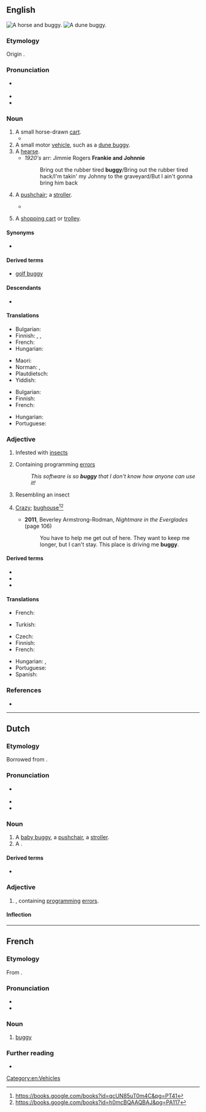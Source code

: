 {{also|Buggy}}
==English==
[[Image:Herr's Mill Covered Bridge and Buggy 2600px.jpg|thumb|A horse and buggy.]]
[[Image:Beach buggy 1.jpg|thumb|A dune buggy.]]

===Etymology===
Origin {{unk|en|nocap=1}}.

===Pronunciation===
* {{a|UK}} {{IPA|en|/bʌ.ɡi/}}
* {{audio|en|LL-Q1860 (eng)-Vealhurl-buggy.wav|Audio (RP)}}
* {{rhymes|en|ʌɡi|s=2}}

===Noun===
{{en-noun}}

# A small horse-drawn [[cart]].
#* {{RQ:Churchill Celebrity|chapter=2|passage=I had occasion […] to make a somewhat long business trip to Chicago, and on my return […] I&nbsp;found Farrar awaiting me in the railway station. He smiled his wonted fraction by way of greeting, […], and finally leading me to his '''buggy''', turned and drove out of town.}}
# A small motor [[vehicle]], such as a [[dune buggy]].
# A [[hearse]].
#* ''1920's'' arr: Jimmie Rogers <b>Frankie and Johnnie</b>
#*:Bring out the rubber tired <b>buggy</b>/Bring out the rubber tired hack/I'm takin' my Johnny to the graveyard/But I ain't gonna bring him back<!--not all this quote I'm sure of, being from memory-->
# {{lb|en|UK|Western Pennsylvania English}} A [[pushchair]]; a [[stroller]].
#* {{quote-journal|en|date=2020 January 2|title=New entrance at [[Finsbury Park]]|journal=Rail|page=12|text=The wider station upgrade has provided lifts to the [[Piccadilly]] and [[Victoria]] lines, as well as [[Network Rail]] platforms, to make it easier for passengers with mobility needs, '''buggies''' or heavy luggage to use [[London Underground]].}}
# {{lb|en|Canada|southern US|Western Pennsylvania English}} A [[shopping cart]] or [[trolley]].

====Synonyms====
* {{sense|pushchair}} {{l|en|stroller}}

====Derived terms====
* [[golf buggy]]

====Descendants====
* {{desc|afb|bor=1|بقي|tr=bagi|t=[[ATV]]}}

====Translations====
{{trans-top|A small horse-drawn cart}}
* Bulgarian: {{t|bg|кабриолет|m}}
* Finnish: {{t+|fi|vaunut}}, {{t+|fi|rattaat}}, {{t+|fi|kärryt}}
* French: {{t+|fr|calèche|f}}
* Hungarian: {{t+|hu|bricska}}
{{trans-mid}}
* Maori: {{t|mi|paki}}
* Norman: {{t|nrf|tchéthiole|f}} {{qual|Jersey}}, {{t|nrf|cariole|f}} {{qual|Guernsey}}
* Plautdietsch: {{t|pdt|Bogge|m}}
* Yiddish: {{t|yi|פֿור|m}}
{{trans-bottom}}

{{trans-top|A small motor vehicle, such as a dune buggy}}
* Bulgarian: {{t|bg|бъги|n}}
* Finnish: {{t+|fi|mönkijä}}
* French: {{t+|fr|quad|m}}
{{trans-mid}}
* Hungarian: {{t+|hu|homokfutó}}
* Portuguese: {{t+|pt|bugue|m}}
{{trans-bottom}}

{{trans-see|pushchair}}

{{trans-see|shopping cart}}

===Adjective===
{{en-adj|er}}

# Infested with [[insect]]s
# {{lb|en|computing}} Containing programming [[error]]s
#: ''This software is so '''buggy''' that I don't know how anyone can use it!''
# Resembling an insect
# {{lb|en|slang}} [[crazy|Crazy]]; [[bughouse]]<ref>https://books.google.com/books?id=qcUN85uT0m4C&pg=PT41</ref><ref>https://books.google.com/books?id=h0mcBQAAQBAJ&pg=PA117</ref>
#* '''2011''', Beverley Armstrong-Rodman, ''Nightmare in the Everglades'' (page 106)
#*: You have to help me get out of here. They want to keep me longer, but I can't stay. This place is driving me '''buggy'''.

====Derived terms====
* {{l|en|baby buggy}}
* {{l|en|bugginess}}
* {{l|en|buggy eyes}}

====Translations====
{{trans-top|infested with insects}}
* French: {{t+|fr|infesté|m}}
{{trans-mid}}
* Turkish: {{t+|tr|böcekli}}
{{trans-bottom}}

{{trans-top|containing programming errors}}
* Czech: {{t|cs|chybový|m}}
* Finnish: {{t+|fi|buginen}}
* French: {{t+|fr|buggé|m}}
{{trans-mid}}
* Hungarian: {{t|hu|bugos}}, {{t|hu|programhibás}}
* Portuguese: {{t+|pt|bugado}}
* Spanish: {{t+|es|tarado}}
{{trans-bottom}}

===References===
* {{R:Lexico}}
{{reflist}}

[[Category:en:Vehicles]]

----

==Dutch==
{{wikipedia|lang=nl}}

===Etymology===
Borrowed from {{bor|nl|en|buggy}}.

===Pronunciation===
* {{a|NL}} {{IPA|nl|/ˈbʏ.ɡi/}}
* {{audio|nl|Nl-buggy.ogg|Audio}}
* {{hyphenation|nl|bug|gy}}

===Noun===
{{nl-noun|m|-'s|buggy'tje}}

# A [[baby buggy]], a [[pushchair]], a [[stroller]].
# A {{l|en|buggy}} {{gloss|small motor vehicle}}.

====Derived terms====
* {{l|nl|strandbuggy}}

===Adjective===
{{nl-adj|-}}

# {{l|en|buggy|Buggy}}, containing [[program]]ming [[error]]s.

====Inflection====
{{nl-decl-adj|buggy|-}}

----

==French==

===Etymology===
From {{der|fr|en|buggy}}.

===Pronunciation===
* {{fr-IPA|beugui}}
* {{audio|fr|Fr-Paris--buggy.ogg|Audio (Paris)}}

===Noun===
{{fr-noun|m|buggies|+}}

# [[#English|buggy]] {{gloss|small vehicle}}

===Further reading===
* {{R:TLFi}}

{{C|fr|Vehicles}}